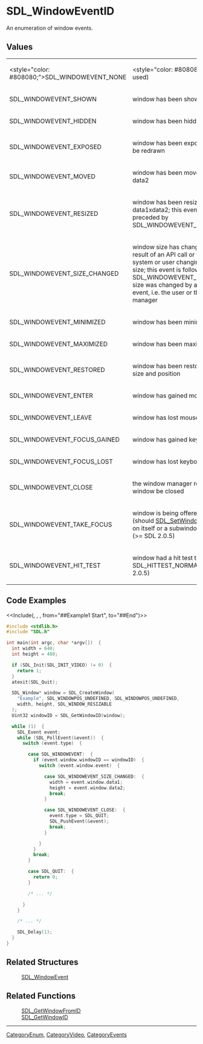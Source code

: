 
= SDL_WindowEventID =
An enumeration of window events.


== Values ==
{|
|<style="color: #808080;">SDL_WINDOWEVENT_NONE
|<style="color: #808080;">(never used)
|-
|SDL_WINDOWEVENT_SHOWN
|window has been shown
|-
|SDL_WINDOWEVENT_HIDDEN
|window has been hidden
|-
|SDL_WINDOWEVENT_EXPOSED
|window has been exposed and should be redrawn
|-
|SDL_WINDOWEVENT_MOVED
|window has been moved to data1, data2
|-
|SDL_WINDOWEVENT_RESIZED
|window has been resized to data1xdata2; this event is always preceded by SDL_WINDOWEVENT_SIZE_CHANGED
|-
|SDL_WINDOWEVENT_SIZE_CHANGED
|window size has changed, either as a result of an API call or through the system or user changing the window size; this event is followed by SDL_WINDOWEVENT_RESIZED if the size was changed by an external event, i.e. the user or the window manager
|-
|SDL_WINDOWEVENT_MINIMIZED
|window has been minimized
|-
|SDL_WINDOWEVENT_MAXIMIZED
|window has been maximized
|-
|SDL_WINDOWEVENT_RESTORED
|window has been restored to normal size and position
|-
|SDL_WINDOWEVENT_ENTER
|window has gained mouse focus
|-
|SDL_WINDOWEVENT_LEAVE
|window has lost mouse focus
|-
|SDL_WINDOWEVENT_FOCUS_GAINED
|window has gained keyboard focus
|-
|SDL_WINDOWEVENT_FOCUS_LOST
|window has lost keyboard focus
|-
|SDL_WINDOWEVENT_CLOSE
|the window manager requests that the window be closed
|-
|SDL_WINDOWEVENT_TAKE_FOCUS
|window is being offered a focus (should [[SDL_SetWindowInputFocus]]() on itself or a subwindow, or ignore) (>= SDL 2.0.5)
|-
|SDL_WINDOWEVENT_HIT_TEST
|window had a hit test that wasn't SDL_HITTEST_NORMAL (>= SDL 2.0.5)
|}

== Code Examples ==
<<Include(<SDL_WindowEvent>, , , from="##Example1 Start", to="##End")>>

<syntaxhighlight lang='c++'>
#include <stdlib.h>
#include "SDL.h"

int main(int argc, char *argv[])  {
  int width = 640;
  int height = 480;

  if (SDL_Init(SDL_INIT_VIDEO) != 0)  {
    return 1;
  }
  atexit(SDL_Quit);

  SDL_Window* window = SDL_CreateWindow(
    "Example", SDL_WINDOWPOS_UNDEFINED, SDL_WINDOWPOS_UNDEFINED,
    width, height, SDL_WINDOW_RESIZABLE
  );
  Uint32 windowID = SDL_GetWindowID(window);

  while (1)  {
    SDL_Event event;
    while (SDL_PollEvent(&event))  {
      switch (event.type)  {

        case SDL_WINDOWEVENT:  {
          if (event.window.windowID == windowID)  {
            switch (event.window.event)  {

              case SDL_WINDOWEVENT_SIZE_CHANGED:  {
                width = event.window.data1;
                height = event.window.data2;
                break;
              }

              case SDL_WINDOWEVENT_CLOSE:  {
                event.type = SDL_QUIT;
                SDL_PushEvent(&event);
                break;
              }

            }
          }
          break;
        }

        case SDL_QUIT:  {
          return 0;
        }

        /* ... */

      }
    }

    /* ... */

    SDL_Delay(1);
  }
}
</syntaxhighlight>
== Related Structures ==
:[[SDL_WindowEvent]]

== Related Functions ==
:[[SDL_GetWindowFromID]]
:[[SDL_GetWindowID]]

----
[[CategoryEnum]], [[CategoryVideo]], [[CategoryEvents]]
